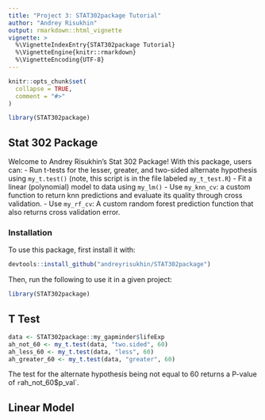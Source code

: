 ```yaml
---
title: "Project 3: STAT302package Tutorial"
author: "Andrey Risukhin"
output: rmarkdown::html_vignette
vignette: >
  %\VignetteIndexEntry{STAT302package Tutorial}
  %\VignetteEngine{knitr::rmarkdown}
  %\VignetteEncoding{UTF-8}
---
```


```r
knitr::opts_chunk$set(
  collapse = TRUE,
  comment = "#>"
)
```

```r
library(STAT302package)
```

## Stat 302 Package

Welcome to Andrey Risukhin's Stat 302 Package! With this package, users can:
- Run t-tests for the lesser, greater, and two-sided alternate hypothesis using `my_t.test()` (note, this script is in the file labeled `my_t_test.R`)
- Fit a linear (polynomial) model to data using `my_lm()`
- Use `my_knn_cv`: a custom function to return knn predictions and evaluate its quality through cross validation.
- Use `my_rf_cv`: A custom random forest prediction function that also returns cross validation error.

### Installation

To use this package, first install it with:

```r
devtools::install_github("andreyrisukhin/STAT302package")
```

Then, run the following to use it in a given project:

```r
library(STAT302package)
```

## T Test

```r
data <- STAT302package::my_gapminder$lifeExp
ah_not_60 <- my_t.test(data, "two.sided", 60)
ah_less_60 <- my_t.test(data, "less", 60)
ah_greater_60 <- my_t.test(data, "greater", 60)
```
The test for the alternate hypothesis being not equal to 60 returns a P-value of `r `ah_not_60$p_val`.

## Linear Model
